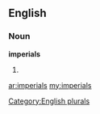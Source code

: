 ==English==

===Noun===
'''imperials'''

# {{plural of|[[imperial]]}}

[[Category:English plurals]]

[[ar:imperials]]
[[my:imperials]]